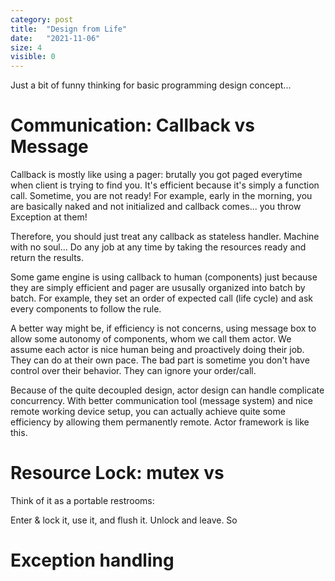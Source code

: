 ```yaml
---
category: post
title:  "Design from Life"
date:   "2021-11-06"
size: 4
visible: 0
---
```


Just a bit of funny thinking for basic programming design concept...

# Communication: Callback vs Message
Callback is mostly like using a pager: brutally you got paged everytime when client is trying to find you. It's efficient because it's simply a function call. Sometime, you are not ready! For example, early in the morning, you are basically naked and not initialized and callback comes... you throw Exception at them!

Therefore, you should just treat any callback as stateless handler. Machine with no soul... Do any job at any time by taking the resources ready and return the results.

Some game engine is using callback to human (components) just because they are simply efficient and pager are ususally organized into batch by batch. For example, they set an order of expected call (life cycle) and ask every components to follow the rule. 

A better way might be, if efficiency is not concerns, using message box to allow some autonomy of components, whom we call them actor. We assume each actor is nice human being and proactively doing their job. They can do at their own pace. The bad part is sometime you don't have control over their behavior. They can ignore your order/call. 

Because of the quite decoupled design, actor design can handle complicate concurrency. With better communication tool (message system) and nice remote working device setup, you can actually achieve quite some efficiency by allowing them permanently remote. Actor framework is like this.


# Resource Lock: mutex vs 
Think of it as a portable restrooms:

Enter & lock it, use it, and flush it. Unlock and leave. So 

# Exception handling
